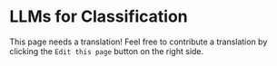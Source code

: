 # LLMs for Classification

This page needs a translation! Feel free to contribute a translation by clicking the `Edit this page` button on the right side.
